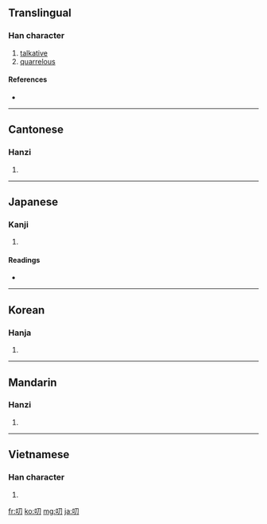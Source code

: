 ==Translingual==

===Han character===
{{Han char|rn=30|rad=口|as=02|sn=5|four=6702<sub>0</sub>|canj=口尸竹 (RSH)|ids=⿰[[口]][[刀]]}}

# [[talkative]]
# [[quarrelous]]

====References====
* {{Han ref|kx=0172.030|dkj=03237|dj=0382.050|hdz=10574.010|uh=53E8|ud=21480|bh=A56F|bd=42351}}

----

==Cantonese==

===Hanzi===
{{yue-hanzi|jyut=[[dou1]], [[tou1]]|y=dou1, tou1}}

# {{defn|Cantonese|sort=口02}}

----

==Japanese==

===Kanji===
{{ja-kanji|grade=|rs=口02}}

# {{defn|Japanese}}

====Readings====
* {{ja-readings|on=[[とう]] (tō)|kun=[[みだりに]] (midarini)}}

----

==Korean==

===Hanja===
{{ko-hanja|hangeul=도|rv=do|mr=to}}

# {{defn|Korean|sort=口02}}

----

==Mandarin==

===Hanzi===
{{cmn-hanzi|pin=[[tāo]] ([[tao1]]), [[dāo]] ([[dao1]])|wg=t'ao<sup>1</sup>, tao<sup>1</sup>}}

# {{defn|Mandarin|sort=口02}}

----

==Vietnamese==

===Han character===
{{vi-hantu|[[thao]], [[đâu]], [[đau]], [[đao]]|rs=口02}}

# {{defn|Vietnamese|sort=口02}}

[[fr:叨]]
[[ko:叨]]
[[mg:叨]]
[[ja:叨]]